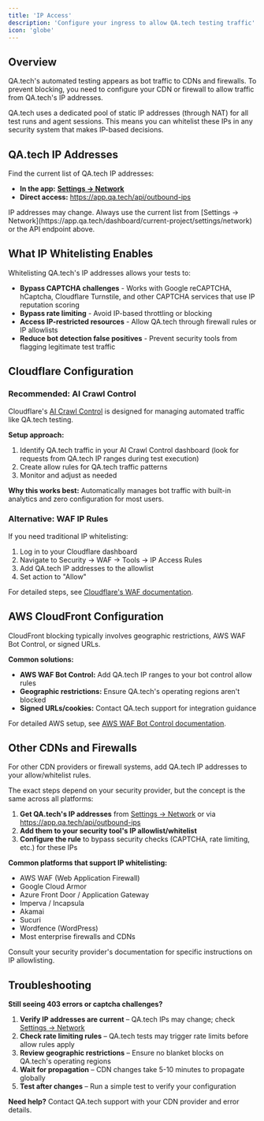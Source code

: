 ```yaml
---
title: 'IP Access'
description: 'Configure your ingress to allow QA.tech testing traffic'
icon: 'globe'
---
```


## Overview

QA.tech's automated testing appears as bot traffic to CDNs and firewalls. To prevent blocking, you need to configure your CDN or firewall to allow traffic from QA.tech's IP addresses.

QA.tech uses a dedicated pool of static IP addresses (through NAT) for all test runs and agent sessions. This means you can whitelist these IPs in any security system that makes IP-based decisions.

## QA.tech IP Addresses

Find the current list of QA.tech IP addresses:

- **In the app:** [**Settings → Network**](https://app.qa.tech/dashboard/current-project/settings/network)
- **Direct access:** https://app.qa.tech/api/outbound-ips

<Warning>
IP addresses may change. Always use the current list from [Settings → Network](https://app.qa.tech/dashboard/current-project/settings/network) or the API endpoint above.
</Warning>

## What IP Whitelisting Enables

Whitelisting QA.tech's IP addresses allows your tests to:

- **Bypass CAPTCHA challenges** - Works with Google reCAPTCHA, hCaptcha, Cloudflare Turnstile, and other CAPTCHA services that use IP reputation scoring
- **Bypass rate limiting** - Avoid IP-based throttling or blocking
- **Access IP-restricted resources** - Allow QA.tech through firewall rules or IP allowlists
- **Reduce bot detection false positives** - Prevent security tools from flagging legitimate test traffic

## Cloudflare Configuration

### Recommended: AI Crawl Control

Cloudflare's [AI Crawl Control](https://developers.cloudflare.com/ai-crawl-control/) is designed for managing automated traffic like QA.tech testing.

**Setup approach:**
1. Identify QA.tech traffic in your AI Crawl Control dashboard (look for requests from QA.tech IP ranges during test execution)
2. Create allow rules for QA.tech traffic patterns
3. Monitor and adjust as needed

**Why this works best:** Automatically manages bot traffic with built-in analytics and zero configuration for most users.

### Alternative: WAF IP Rules

If you need traditional IP whitelisting:

1. Log in to your Cloudflare dashboard
2. Navigate to Security → WAF → Tools → IP Access Rules
3. Add QA.tech IP addresses to the allowlist
4. Set action to "Allow"

For detailed steps, see [Cloudflare's WAF documentation](https://developers.cloudflare.com/waf/tools/ip-access-rules/).

## AWS CloudFront Configuration

CloudFront blocking typically involves geographic restrictions, AWS WAF Bot Control, or signed URLs.

**Common solutions:**
- **AWS WAF Bot Control:** Add QA.tech IP ranges to your bot control allow rules
- **Geographic restrictions:** Ensure QA.tech's operating regions aren't blocked
- **Signed URLs/cookies:** Contact QA.tech support for integration guidance

For detailed AWS setup, see [AWS WAF Bot Control documentation](https://aws.amazon.com/waf/features/bot-control/).

## Other CDNs and Firewalls

For other CDN providers or firewall systems, add QA.tech IP addresses to your allow/whitelist rules.

The exact steps depend on your security provider, but the concept is the same across all platforms:

1. **Get QA.tech's IP addresses** from [Settings → Network](https://app.qa.tech/dashboard/current-project/settings/network) or via https://app.qa.tech/api/outbound-ips
2. **Add them to your security tool's IP allowlist/whitelist**
3. **Configure the rule** to bypass security checks (CAPTCHA, rate limiting, etc.) for these IPs

**Common platforms that support IP whitelisting:**
- AWS WAF (Web Application Firewall)
- Google Cloud Armor
- Azure Front Door / Application Gateway
- Imperva / Incapsula
- Akamai
- Sucuri
- Wordfence (WordPress)
- Most enterprise firewalls and CDNs

Consult your security provider's documentation for specific instructions on IP allowlisting.

## Troubleshooting

**Still seeing 403 errors or captcha challenges?**

1. **Verify IP addresses are current** – QA.tech IPs may change; check [Settings → Network](https://app.qa.tech/dashboard/current-project/settings/network)
2. **Check rate limiting rules** – QA.tech tests may trigger rate limits before allow rules apply
3. **Review geographic restrictions** – Ensure no blanket blocks on QA.tech's operating regions
4. **Wait for propagation** – CDN changes take 5-10 minutes to propagate globally
5. **Test after changes** – Run a simple test to verify your configuration

**Need help?** Contact QA.tech support with your CDN provider and error details.
